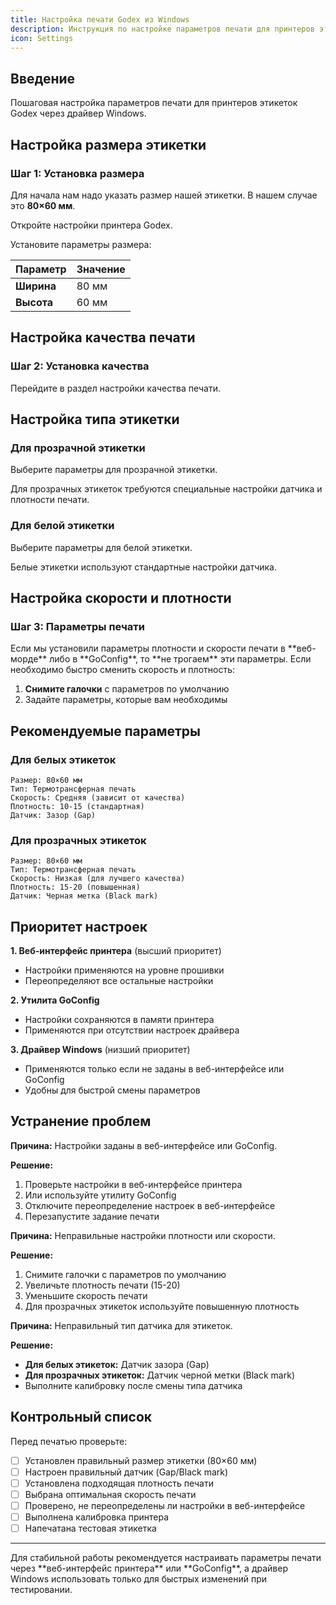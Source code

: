 ```yaml
---
title: Настройка печати Godex из Windows
description: Инструкция по настройке параметров печати для принтеров этикеток Godex в операционной системе Windows
icon: Settings
---
```


## Введение

Пошаговая настройка параметров печати для принтеров этикеток Godex через драйвер Windows.

## Настройка размера этикетки

### Шаг 1: Установка размера

Для начала нам надо указать размер нашей этикетки. В нашем случае это **80×60 мм**.

<Steps>

<Step>
Откройте настройки принтера Godex.

<ImagePreview
  src="/images/godex-settings.png"
  alt="Настройка размера этикетки Godex - шаг 1"
  caption="Окно настройки размера этикетки"
/>
</Step>

<Step>
Установите параметры размера:

| Параметр | Значение |
|----------|----------|
| **Ширина** | 80 мм |
| **Высота** | 60 мм |

<ImagePreview
  src="/images/godex-settings-size.png"
  alt="Настройка размера этикетки Godex - шаг 2"
  caption="Установите размер 80×60 мм"
/>
</Step>

</Steps>

## Настройка качества печати

### Шаг 2: Установка качества

<Steps>

<Step>
Перейдите в раздел настройки качества печати.

<ImagePreview
  src="/images/godex-settings-graphics.png"
  alt="Настройка качества печати Godex"
  caption="Параметры качества печати"
/>
</Step>

</Steps>

## Настройка типа этикетки

### Для прозрачной этикетки

<Steps>

<Step>
Выберите параметры для прозрачной этикетки.

<ImagePreview
  src="/images/godex-settings-trans.png"
  alt="Настройки для прозрачной этикетки Godex"
  caption="Параметры печати на прозрачной этикетке"
/>

<Callout type="info">
  Для прозрачных этикеток требуются специальные настройки датчика и плотности печати.
</Callout>
</Step>

</Steps>

### Для белой этикетки

<Steps>

<Step>
Выберите параметры для белой этикетки.

<ImagePreview
  src="/images/godex-settings-trans.png"
  alt="Настройки для белой этикетки Godex"
  caption="Параметры печати на белой этикетке"
/>

<Callout type="info">
  Белые этикетки используют стандартные настройки датчика.
</Callout>
</Step>

</Steps>

## Настройка скорости и плотности

### Шаг 3: Параметры печати

<Callout type="warn" title="Важно!">
  Если мы установили параметры плотности и скорости печати в **веб-морде** либо в **GoConfig**, то **не трогаем** эти параметры.
</Callout>

<Steps>

<Step>
Если необходимо быстро сменить скорость и плотность:

1. **Снимите галочки** с параметров по умолчанию
2. Задайте параметры, которые вам необходимы

<ImagePreview
  src="/images/godex-settings-settings.png"
  alt="Настройка скорости и плотности печати Godex"
  caption="Параметры скорости и плотности печати"
/>
</Step>

</Steps>

## Рекомендуемые параметры

### Для белых этикеток

```
Размер: 80×60 мм
Тип: Термотрансферная печать
Скорость: Средняя (зависит от качества)
Плотность: 10-15 (стандартная)
Датчик: Зазор (Gap)
```

### Для прозрачных этикеток

```
Размер: 80×60 мм
Тип: Термотрансферная печать
Скорость: Низкая (для лучшего качества)
Плотность: 15-20 (повышенная)
Датчик: Черная метка (Black mark)
```

## Приоритет настроек

<Callout title="Порядок применения настроек" type="info">
  
**1. Веб-интерфейс принтера** (высший приоритет)
- Настройки применяются на уровне прошивки
- Переопределяют все остальные настройки

**2. Утилита GoConfig**
- Настройки сохраняются в памяти принтера
- Применяются при отсутствии настроек драйвера

**3. Драйвер Windows** (низший приоритет)
- Применяются только если не заданы в веб-интерфейсе или GoConfig
- Удобны для быстрой смены параметров

</Callout>



## Устранение проблем

<Accordions>
  <Accordion id="settings-not-apply" title="Настройки не применяются">
    
<div>

**Причина:** Настройки заданы в веб-интерфейсе или GoConfig.

**Решение:**

1. Проверьте настройки в веб-интерфейсе принтера
2. Или используйте утилиту GoConfig
3. Отключите переопределение настроек в веб-интерфейсе
4. Перезапустите задание печати

</div>

  </Accordion>

  <Accordion id="poor-quality" title="Плохое качество печати">
    
<div>

**Причина:** Неправильные настройки плотности или скорости.

**Решение:**

1. Снимите галочки с параметров по умолчанию
2. Увеличьте плотность печати (15-20)
3. Уменьшите скорость печати
4. Для прозрачных этикеток используйте повышенную плотность

</div>

  </Accordion>

  <Accordion id="wrong-sensor" title="Принтер не видит этикетки">
    
<div>

**Причина:** Неправильный тип датчика для этикеток.

**Решение:**

- **Для белых этикеток:** Датчик зазора (Gap)
- **Для прозрачных этикеток:** Датчик черной метки (Black mark)
- Выполните калибровку после смены типа датчика

</div>

  </Accordion>
</Accordions>

## Контрольный список

Перед печатью проверьте:

- [ ] Установлен правильный размер этикетки (80×60 мм)
- [ ] Настроен правильный датчик (Gap/Black mark)
- [ ] Установлена подходящая плотность печати
- [ ] Выбрана оптимальная скорость печати
- [ ] Проверено, не переопределены ли настройки в веб-интерфейсе
- [ ] Выполнена калибровка принтера
- [ ] Напечатана тестовая этикетка

---

<Callout type="info" title="Совет">
  Для стабильной работы рекомендуется настраивать параметры печати через **веб-интерфейс принтера** или **GoConfig**, а драйвер Windows использовать только для быстрых изменений при тестировании.
</Callout>
